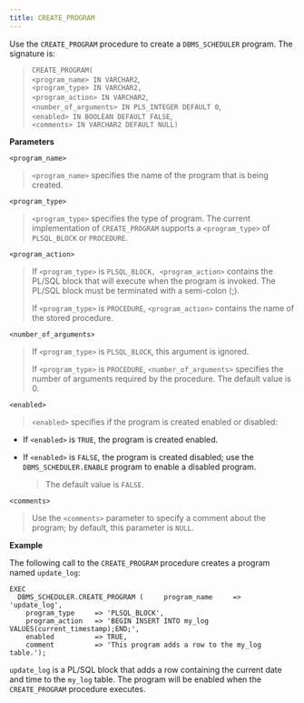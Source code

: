 ```yaml
---
title: CREATE_PROGRAM
---
```


Use the `CREATE_PROGRAM` procedure to create a `DBMS_SCHEDULER` program. The signature is:

> `CREATE_PROGRAM(`  
> `<program_name> IN VARCHAR2`,  
> `<program_type> IN VARCHAR2,`  
> `<program_action> IN VARCHAR2`,  
> `<number_of_arguments> IN PLS_INTEGER DEFAULT 0`,  
> `<enabled> IN BOOLEAN DEFAULT FALSE`,  
> `<comments> IN VARCHAR2 DEFAULT NULL)`

**Parameters**

`<program_name>`

> `<program_name>` specifies the name of the program that is being created.

`<program_type>`

> `<program_type>` specifies the type of program. The current implementation of `CREATE_PROGRAM` supports a `<program_type>` of `PLSQL_BLOCK` or `PROCEDURE`.

`<program_action>`

> If `<program_type>` is `PLSQL_BLOCK, <program_action>` contains the PL/SQL block that will execute when the program is invoked. The PL/SQL block must be terminated with a semi-colon (;).
> 
> If `<program_type>` is `PROCEDURE`, `<program_action>` contains the name of the stored procedure.

`<number_of_arguments>`

> If `<program_type>` is `PLSQL_BLOCK`, this argument is ignored.
> 
> If `<program_type>` is `PROCEDURE`, `<number_of_arguments>` specifies the number of arguments required by the procedure. The default value is 0.

`<enabled>`

> `<enabled>` specifies if the program is created enabled or disabled:

  - If `<enabled>` is `TRUE`, the program is created enabled.

  - If `<enabled>` is `FALSE`, the program is created disabled; use the `DBMS_SCHEDULER.ENABLE` program to enable a disabled program.
    
    > The default value is `FALSE`.

`<comments>`

> Use the `<comments>` parameter to specify a comment about the program; by default, this parameter is `NULL`.

**Example**

The following call to the `CREATE_PROGRAM` procedure creates a program named `update_log`:

``` text
EXEC
  DBMS_SCHEDULER.CREATE_PROGRAM (     program_name     => 'update_log',
    program_type     => 'PLSQL_BLOCK',
    program_action   => 'BEGIN INSERT INTO my_log VALUES(current_timestamp);END;',
    enabled          => TRUE,
    comment          => 'This program adds a row to the my_log table.');
```

`update_log` is a PL/SQL block that adds a row containing the current date and time to the `my_log` table. The program will be enabled when the `CREATE_PROGRAM` procedure executes.

